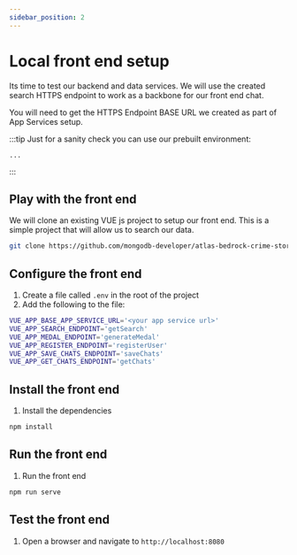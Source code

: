 ```yaml
---
sidebar_position: 2
---
```





# Local front end setup

Its time to test our backend and data services. We will use the created search HTTPS endpoint to work as a backbone for our front end chat.

You will need to get the HTTPS Endpoint BASE URL we created as part of App Services setup.

:::tip
Just for a sanity check you can use our prebuilt environment:
```
...
```
:::

## Play with the front end

We will clone an existing VUE js project to setup our front end. This is a simple project that will allow us to search our data.

```bash
git clone https://github.com/mongodb-developer/atlas-bedrock-crime-story-demo.git
```

## Configure the front end
1. Create a file called `.env` in the root of the project
2. Add the following to the file:
```bash
VUE_APP_BASE_APP_SERVICE_URL='<your app service url>'
VUE_APP_SEARCH_ENDPOINT='getSearch'
VUE_APP_MEDAL_ENDPOINT='generateMedal'
VUE_APP_REGISTER_ENDPOINT='registerUser'
VUE_APP_SAVE_CHATS_ENDPOINT='saveChats'
VUE_APP_GET_CHATS_ENDPOINT='getChats'
```

## Install the front end
1. Install the dependencies
```bash
npm install
```

## Run the front end
1. Run the front end
```bash
npm run serve
```

## Test the front end
1. Open a browser and navigate to `http://localhost:8080`


